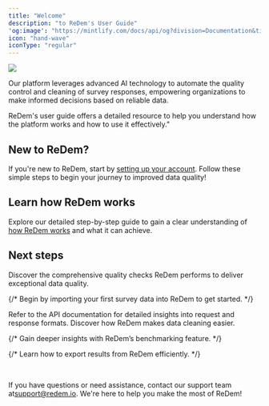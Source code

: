 ```yaml
---
title: "Welcome"
description: "to ReDem's User Guide"
'og:image': "https://mintlify.com/docs/api/og?division=Documentation&title=Welcome&description=to+ReDem%27s+User+Guide&logoLight=https%3A%2F%2Fmintlify.s3.us-west-1.amazonaws.com%2Fredemgmbh%2Flogo%2FReDem-Logo-Light.png&logoDark=https%3A%2F%2Fmintlify.s3.us-west-1.amazonaws.com%2Fredemgmbh%2Flogo%2FReDem-Logo-Dark.png&primaryColor=%2300a181&lightColor=%2300a181&darkColor=%2300a181"
icon: "hand-wave"
iconType: "regular"
---
```


![](/images/documentation-hero.png)

Our platform leverages advanced AI technology to automate the quality control and cleaning of survey responses, empowering organizations to make informed decisions based on reliable data.

ReDem's user guide offers a detailed resource to help you understand how the platform works and how to use it effectively."

## New to ReDem?

If you're new to ReDem, start by [setting up your account](/account-setup). Follow these simple steps to begin your journey to improved data quality!

## Learn how ReDem works

Explore our detailed step-by-step guide to gain a clear understanding of [how ReDem works](/how-it-works) and what it can achieve.

## Next steps

<CardGroup cols={2}>
  <Card title="Explore Quality Checks" icon="hundred-points" href="/quality-checks/redem-score">
    Discover the comprehensive quality checks ReDem performs to deliver exceptional data quality.
  </Card>

  {/* <Card title="Import your first survey data" icon="file-import" href="/features/data-import">
    Begin by importing your first survey data into ReDem to get started.
  </Card> */}

  <Card title="Explore the API Reference" icon="code" href="/api-reference">
    Refer to the API documentation for detailed insights into request and response formats.
  </Card>

  <Card title="Discover Cleaning" icon="broom-wide" href="/features/cleaning-and-review">
    Discover how ReDem makes data cleaning easier.
  </Card>

  {/* <Card title="Learn about Benchmarking" icon="chart-line" href="/features/benchmarking">
    Gain deeper insights with ReDem’s benchmarking feature.
  </Card> */}

  {/* <Card title="Export your results" icon="file-export" href="/features/export-results">
    Learn how to export results from ReDem efficiently.
  </Card> */}
</CardGroup>

<br />

If you have questions or need assistance, contact our support team at[support@redem.io](mailto:support@redem.io). We're here to help you make the most of ReDem!